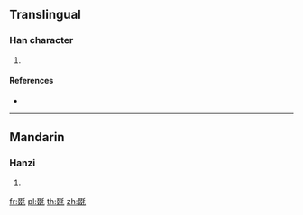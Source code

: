 ==Translingual==

===Han character===
{{Han char|rn=82|rad=毛|as=08|sn=12|four=12414|canj=EEEEU}}

# {{defn|Han|sort=毛08}}

====References====
* {{Han ref|kx=0594.170|dkj=16870|dj=0986.160|hdz=32001.080|uh=6BF2|ud=27634|bh=D9E4|bd=55780}}

----

==Mandarin==

===Hanzi===
{{cmn-hanzi|pin=[[duō]] ([[duo1]])|wg=to<sup>1</sup>}}

# {{defn|lang=cmn|sort=毛08}}

[[fr:毲]]
[[pl:毲]]
[[th:毲]]
[[zh:毲]]